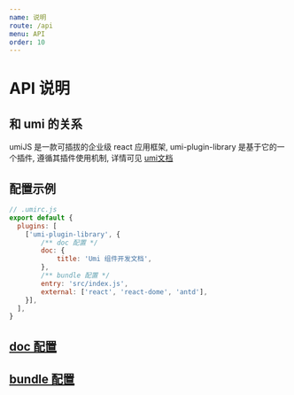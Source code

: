```yaml
---
name: 说明
route: /api
menu: API
order: 10
---
```

# API 说明

## 和 umi 的关系
umiJS 是一款可插拔的企业级 react 应用框架, umi-plugin-library 是基于它的一个插件, 遵循其插件使用机制, 详情可见 [umi文档](https://umijs.org/zh/plugin/#%E6%8F%92%E4%BB%B6%E4%BD%BF%E7%94%A8)

## 配置示例
```js
// .umirc.js
export default {
  plugins: [
    ['umi-plugin-library', {
        /** doc 配置 */
        doc: {
            title: 'Umi 组件开发文档',
        },
        /** bundle 配置 */
        entry: 'src/index.js',
        external: ['react', 'react-dome', 'antd'],
    }],
  ],
}
```

## [doc 配置](#/api/doc)

## [bundle 配置](#/api/bundle)
